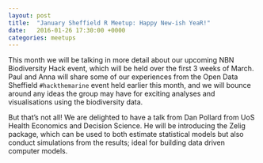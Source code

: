 ```yaml
---
layout: post
title:  "January Sheffield R Meetup: Happy New-ish YeaR!"
date:   2016-01-26 17:30:00 +0000
categories: meetups
---
```

This month we will be talking in more detail about our upcoming NBN Biodiversity Hack event, which will be held over the
first 3 weeks of March. Paul and Anna will share some of our experiences from the Open Data Sheffield `#hackthemarine`
event held earlier this month, and we will bounce around any ideas the group may have for exciting analyses and
visualisations using the biodiversity data.

But that's not all! We are delighted to have a talk from Dan Pollard from UoS Health Economics and Decision Science. He
will be introducing the Zelig package, which can be used to both estimate statistical models but also conduct
simulations from the results; ideal for building data driven computer models.
